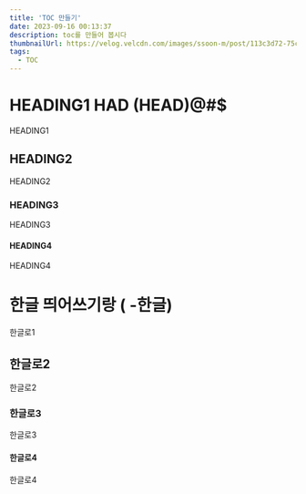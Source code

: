 ```yaml
---
title: 'TOC 만들기'
date: 2023-09-16 00:13:37
description: toc를 만들어 봅시다
thumbnailUrl: https://velog.velcdn.com/images/ssoon-m/post/113c3d72-75cc-4d51-91bd-9cfc03bcf16a/image.png
tags:
  - TOC
---
```


# HEADING1 HAD (HEAD)@#$

HEADING1

## HEADING2

HEADING2

### HEADING3

HEADING3

#### HEADING4

HEADING4

# 한글 띄어쓰기랑 ( -한글)

한글로1

## 한글로2

한글로2

### 한글로3

한글로3

#### 한글로4

한글로4
